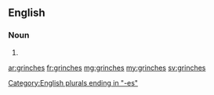 ==English==

===Noun===
{{head|en|noun plural form}}

# {{plural of|grinch|lang=en}}

[[Category:English plurals ending in "-es"]]

[[ar:grinches]]
[[fr:grinches]]
[[mg:grinches]]
[[my:grinches]]
[[sv:grinches]]